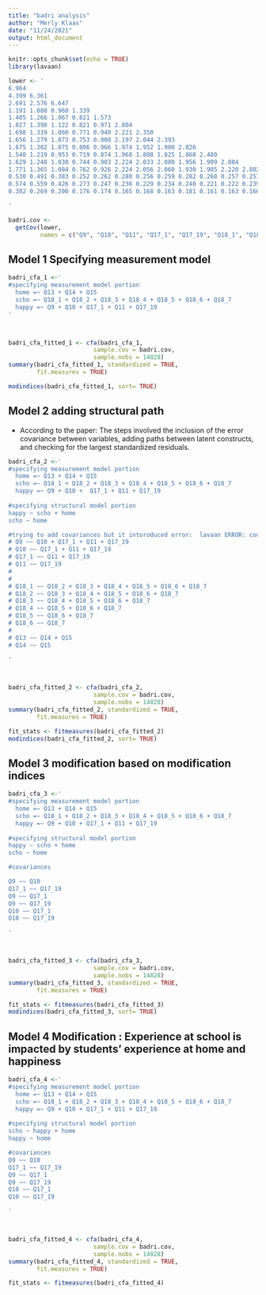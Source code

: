 ```yaml
---
title: "badri analysis"
author: "Merly Klaas"
date: "11/24/2021"
output: html_document
---
```


```r
knitr::opts_chunk$set(echo = TRUE)
library(lavaan)
```

```r
lower <- '
6.964
4.399 6.361
2.691 2.576 6.647
1.191 1.080 0.960 1.339
1.405 1.266 1.067 0.821 1.573
1.827 1.398 1.122 0.821 0.971 2.804
1.698 1.319 1.060 0.771 0.940 2.221 2.350
1.656 1.279 1.073 0.753 0.900 2.197 2.044 2.393
1.675 1.302 1.075 0.806 0.966 1.974 1.952 1.900 2.826
1.540 1.219 0.953 0.719 0.874 1.968 1.808 1.825 1.868 2.480
1.629 1.248 1.030 0.744 0.903 2.224 2.033 2.080 1.956 1.999 2.804
1.771 1.365 1.084 0.762 0.926 2.224 2.056 2.060 1.930 1.905 2.220 2.802
0.530 0.491 0.383 0.252 0.262 0.280 0.256 0.259 0.282 0.268 0.257 0.257 0.482
0.574 0.559 0.426 0.273 0.247 0.236 0.229 0.234 0.240 0.221 0.222 0.239 0.214 0.532
0.302 0.269 0.200 0.176 0.174 0.165 0.168 0.163 0.181 0.161 0.163 0.166 0.162 0.132 0.334

'

badri.cov <-
  getCov(lower,
         names = c("Q9", "Q10", "Q11", "Q17_1", "Q17_19", "Q18_1", "Q18_2", "Q18_3", "Q18_4", "Q18_5", "Q18_6", "Q18_7", "Q13", "Q14", "Q15"))

```

## Model 1 Specifying measurement model

```r

badri_cfa_1 <-'
#specifying measurement model portion
  home =~ Q13 + Q14 + Q15
  scho =~ Q18_1 + Q18_2 + Q18_3 + Q18_4 + Q18_5 + Q18_6 + Q18_7 
  happy =~ Q9 + Q10 + Q17_1 + Q11 + Q17_19
'



badri_cfa_fitted_1 <- cfa(badri_cfa_1, 
                        sample.cov = badri.cov, 
                        sample.nobs = 14828)
summary(badri_cfa_fitted_1, standardized = TRUE,
        fit.measures = TRUE)

modindices(badri_cfa_fitted_1, sort= TRUE)
```

## Model 2 adding structural path
  * According to the paper: The steps involved the inclusion of the error covariance between variables, adding paths between latent constructs, and checking for the largest standardized residuals.

```r
badri_cfa_2 <-'
#specifying measurement model portion
  home =~ Q13 + Q14 + Q15
  scho =~ Q18_1 + Q18_2 + Q18_3 + Q18_4 + Q18_5 + Q18_6 + Q18_7 
  happy =~ Q9 + Q10 +  Q17_1 + Q11 + Q17_19
  
#specifying structural model portion  
happy ~ scho + home
scho ~ home

#trying to add covariances but it intoroduced error:  lavaan ERROR: could not compute modification indices; information matrix is singular
# Q9 ~~ Q10 + Q17_1 + Q11 + Q17_19
# Q10 ~~ Q17_1 + Q11 + Q17_19
# Q17_1 ~~ Q11 + Q17_19
# Q11 ~~ Q17_19
# 
# 
# Q18_1 ~~ Q18_2 + Q18_3 + Q18_4 + Q18_5 + Q18_6 + Q18_7
# Q18_2 ~~ Q18_3 + Q18_4 + Q18_5 + Q18_6 + Q18_7
# Q18_3 ~~ Q18_4 + Q18_5 + Q18_6 + Q18_7
# Q18_4 ~~ Q18_5 + Q18_6 + Q18_7
# Q18_5 ~~ Q18_6 + Q18_7
# Q18_6 ~~ Q18_7
# 
# Q13 ~~ Q14 + Q15
# Q14 ~~ Q15

'



badri_cfa_fitted_2 <- cfa(badri_cfa_2, 
                        sample.cov = badri.cov, 
                        sample.nobs = 14828)
summary(badri_cfa_fitted_2, standardized = TRUE,
        fit.measures = TRUE)

fit_stats <- fitmeasures(badri_cfa_fitted_2)
modindices(badri_cfa_fitted_2, sort= TRUE)


```

## Model 3 modification based on modification indices



```r
badri_cfa_3 <-'
#specifying measurement model portion
  home =~ Q13 + Q14 + Q15
  scho =~ Q18_1 + Q18_2 + Q18_3 + Q18_4 + Q18_5 + Q18_6 + Q18_7 
  happy =~ Q9 + Q10 + Q17_1 + Q11 + Q17_19
  
#specifying structural model portion  
happy ~ scho + home
scho ~ home

#covariances 

Q9 ~~ Q10 
Q17_1 ~~ Q17_19
Q9 ~~ Q17_1
Q9 ~~ Q17_19
Q10 ~~ Q17_1
Q10 ~~ Q17_19

'



badri_cfa_fitted_3 <- cfa(badri_cfa_3, 
                        sample.cov = badri.cov, 
                        sample.nobs = 14828)
summary(badri_cfa_fitted_3, standardized = TRUE,
        fit.measures = TRUE)

fit_stats <- fitmeasures(badri_cfa_fitted_3)
modindices(badri_cfa_fitted_3, sort= TRUE)

```

## Model 4 Modification : Experience at school is impacted by students' experience at home and happiness

```r
badri_cfa_4 <-'
#specifying measurement model portion
  home =~ Q13 + Q14 + Q15
  scho =~ Q18_1 + Q18_2 + Q18_3 + Q18_4 + Q18_5 + Q18_6 + Q18_7 
  happy =~ Q9 + Q10 + Q17_1 + Q11 + Q17_19
  
#specifying structural model portion  
scho ~ happy + home
happy ~ home

#covariances 
Q9 ~~ Q10 
Q17_1 ~~ Q17_19
Q9 ~~ Q17_1
Q9 ~~ Q17_19
Q10 ~~ Q17_1
Q10 ~~ Q17_19

'



badri_cfa_fitted_4 <- cfa(badri_cfa_4, 
                        sample.cov = badri.cov, 
                        sample.nobs = 14828)
summary(badri_cfa_fitted_4, standardized = TRUE,
        fit.measures = TRUE)

fit_stats <- fitmeasures(badri_cfa_fitted_4)


```

